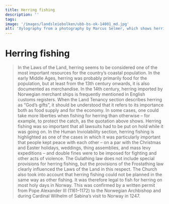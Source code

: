 ```yaml
---
title: Herring fishing
description: ''
tags:
image: '/images/landsleiebolken/ubb-bs-ok-14001_md.jpg'
alt: 'Xylography from a photography by Marcus Selmer, which shows herring fishing - from the Picture Collection at the University of Bergen Library.'
---
```



# Herring fishing

<Blockquote
    quote='“If people go herring fishing, one can, without penalty, lay [the catch] both on fields and meadows and anywhere one wants.”' 
    footer='Land Tenancy section, chapter 48' />

<Spacer height={40}/>
<Container stil="initial side">
    In the Laws of the Land, herring seems to be considered one of the most important resources for the country’s coastal population. 
    In the early Middle Ages, herring was probably primarily food for the population, but at least from the 13th century onwards, it is also documented as merchandise. 
    In the 14th century, herring imported by Norwegian merchant ships is frequently mentioned in English customs registers. 
    When the Land Tenancy section describes herring as “God’s gifts”, it should be understood that it refers to its importance both as food supply and for the economy. 
    In some cases, one could take more liberties when fishing for herring than otherwise – for example, to protect the catch, as the quotation above shows. 
    Herring fishing was so important that all lawsuits had to be put on hold while it was going on. 
    In the Human Inviolability section, herring fishing is highlighted as one of the cases in which it was particularly important that people kept peace with each other – on a par with the Christmas and Easter holidays, weddings, thing assemblies, and mass levy expeditions – and double fines were to be imposed for fighting and other acts of violence. 
    The Gulathing law does not include special provisions for herring fishing, but the provisions of the Frostathing law clearly influenced the Laws of the Land in this respect. 
    The Church also took into account that herring fishing could not be planned in the same way as other fishing. 
    It was therefore legal to fish for herring on most holy days in Norway. 
    This was confirmed by a written permit from Pope Alexander III (1161–1172) to the Norwegian Archbishop and during Cardinal Wilhelm of Sabina’s visit to Norway in 1247.
</Container>

<Figure
    image="/images/landsleiebolken/Bf_BRM0_41974_1_EK_02.jpg"
    title="Iron fishing hook"
    alt="Iron fishing hook"
    href="https://digitaltmuseum.no/0210112485144/brm-0-41974-1-fiskekrok-i-jern-etter-konservering"
>
</Figure>
